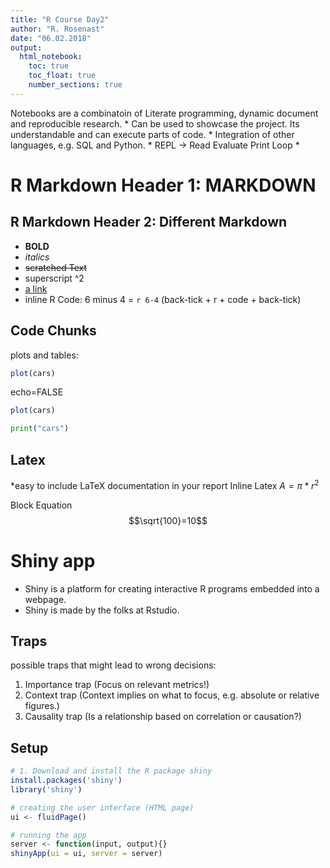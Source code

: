 ```yaml
---
title: "R Course Day2"
author: "R. Rosenast"
date: "06.02.2018"
output: 
  html_notebook:
    toc: true
    toc_float: true
    number_sections: true
---
```


Notebooks are a combinatoin of Literate programming, dynamic document and reproducible research.
* Can be used to showcase the project. Its understandable and can execute parts of code.
* Integration of other languages, e.g. SQL and Python.
* REPL -> Read Evaluate Print Loop
* 

# R Markdown Header 1: MARKDOWN
## R Markdown Header 2: Different Markdown

* **BOLD**
* *italics*
* ~~scratched Text~~
* superscript ^2
* [a link](www.google.com)
* inline R Code: 6 minus 4 = `r 6-4` (back-tick + r + code + back-tick)

## Code Chunks
plots and tables:
```r
plot(cars)
```

echo=FALSE
```r
plot(cars)
```


```python
print("cars")
```

## Latex
*easy to include LaTeX documentation in your report
Inline Latex
$A= \pi*r^2$

Block Equation
$$\sqrt{100}=10$$

# Shiny app
* Shiny is a platform for creating interactive R programs embedded into a webpage.
* Shiny is made by the folks at Rstudio.

## Traps
possible traps that might lead to wrong decisions:

1. Importance trap (Focus on relevant metrics!)
2. Context trap (Context implies on what to focus, e.g. absolute or relative figures.)
3. Causality trap (Is a relationship based on correlation or causation?)

## Setup
```r
# 1. Download and install the R package shiny
install.packages('shiny')
library('shiny')

# creating the user interface (HTML page)
ui <- fluidPage()

# running the app
server <- function(input, output){}
shinyApp(ui = ui, server = server)
```





